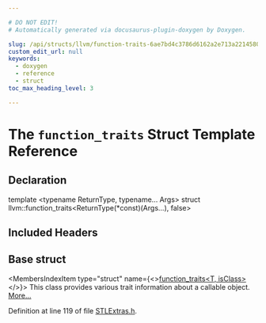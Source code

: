 ```yaml
---

# DO NOT EDIT!
# Automatically generated via docusaurus-plugin-doxygen by Doxygen.

slug: /api/structs/llvm/function-traits-6ae7bd4c3786d6162a2e713a22145809
custom_edit_url: null
keywords:
  - doxygen
  - reference
  - struct
toc_max_heading_level: 3

---
```





# The `function_traits` Struct Template Reference

<DoxygenPage pluginConfig={pluginConfig}>



## Declaration

<CodeBlock>template &lt;typename ReturnType, typename... Args&gt;
struct llvm::function_traits&lt;ReturnType(&#42;const)(Args...), false&gt;</CodeBlock>

## Included Headers

<IncludesList>
<IncludesListItem
  filePath="llvm/ADT/STLExtras.h"
  permalink="/docs/api/files/include/include/llvm/include/llvm/adt/stlextras-h"
  isLocal="true" />
</IncludesList>

## Base struct

<MembersIndex>

<MembersIndexItem
  type="struct"
  name={<><a href="/docs/api/structs/llvm/function-traits">function&#95;traits&lt;T, isClass&gt;</a></>}>
This class provides various trait information about a callable object. <a href="/docs/api/structs/llvm/function-traits/#details">More...</a>
</MembersIndexItem>

</MembersIndex>


Definition at line 119 of file <a href="/docs/api/files/include/include/llvm/include/llvm/adt/stlextras-h">STLExtras.h</a>.

</DoxygenPage>
